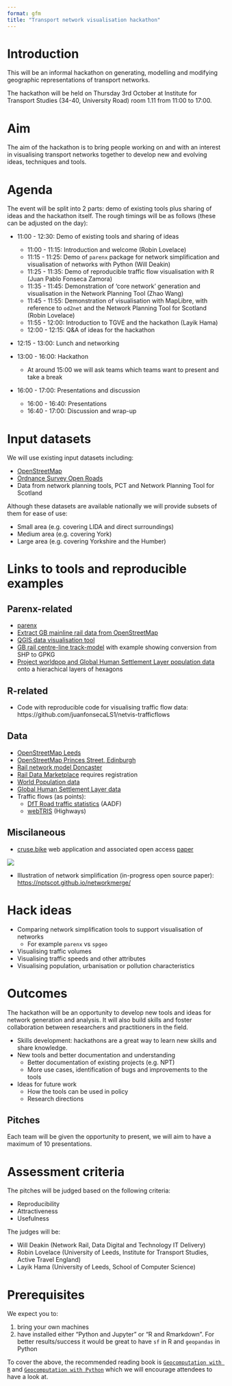 ```yaml
---
format: gfm
title: "Transport network visualisation hackathon"
---
```


# Introduction

This will be an informal hackathon on generating, modelling and modifying geographic representations of transport networks.

The hackathon will be held on Thursday 3rd October at Institute for Transport Studies (34-40, University Road) room 1.11 from 11:00 to 17:00.

# Aim

The aim of the hackathon is to bring people working on and with an interest in visualising transport networks together to develop new and evolving ideas, techniques and tools.

# Agenda

The event will be split into 2 parts: demo of existing tools plus sharing of ideas and the hackathon itself.
The rough timings will be as follows (these can be adjusted on the day):

-   11:00 - 12:30: Demo of existing tools and sharing of ideas

    -   11:00 - 11:15: Introduction and welcome (Robin Lovelace)
    -   11:15 - 11:25: Demo of `parenx` package for network simplification and visualisation of networks with Python (Will Deakin)
    -   11:25 - 11:35: Demo of reproducible traffic flow visualisation with R (Juan Pablo Fonseca Zamora)
    -   11:35 - 11:45: Demonstration of 'core network' generation and visualisation in the Network Planning Tool (Zhao Wang)
    -   11:45 - 11:55: Demonstration of visualisation with MapLibre, with reference to `od2net` and the Network Planning Tool for Scotland (Robin Lovelace)
    -   11:55 - 12:00: Introduction to TGVE and the hackathon (Layik Hama)
    -   12:00 - 12:15: Q&A of ideas for the hackathon

-   12:15 - 13:00: Lunch and networking

-   13:00 - 16:00: Hackathon

    -   At around 15:00 we will ask teams which teams want to present and take a break

-   16:00 - 17:00: Presentations and discussion

    -   16:00 - 16:40: Presentations
    -   16:40 - 17:00: Discussion and wrap-up

# Input datasets

We will use existing input datasets including:

-   [OpenStreetMap](https://www.openstreetmap.org/)
-   [Ordnance Survey Open Roads](https://www.ordnancesurvey.co.uk/products/os-open-roads)
-   Data from network planning tools, PCT and Network Planning Tool for Scotland

Although these datasets are available nationally we will provide subsets of them for ease of use:

-   Small area (e.g. covering LIDA and direct surroundings)
-   Medium area (e.g. covering York)
-   Large area (e.g. covering Yorkshire and the Humber)

# Links to tools and reproducible examples

## Parenx-related

-   [parenx](https://github.com/anisotropi4/parenx)
-   [Extract GB mainline rail data from OpenStreetMap](https://github.com/anisotropi4/magpie)
-   [QGIS data visualisation tool](https://qgis.org)
-   [GB rail centre-line track-model](https://github.com/openraildata/network-rail-gis) with example showing conversion from SHP to GPKG
-   [Project worldpop and Global Human Settlement Layer population data](https://github.com/anisotropi4/puffin) onto a hierachical layers of hexagons

## R-related

-   Code with reproducible code for visualising traffic flow data: https://github.com/juanfonsecaLS1/netvis-trafficflows

## Data

-   [OpenStreetMap Leeds](https://github.com/anisotropi4/parenx/blob/main/data/osm_leeds.geojson)
-   [OpenStreetMap Princes Street, Edinburgh](https://github.com/anisotropi4/parenx/blob/main/data/osm_leeds.geojson)
-   [Rail network model Doncaster](https://github.com/anisotropi4/parenx/blob/main/data/rnet_doncaster_rail.geojson)
-   [Rail Data Marketplace](https://raildata.org.uk) requires registration
-   [World Population data](https://hub.worldpop.org/)
-   [Global Human Settlement Layer data](https://publications.jrc.ec.europa.eu/repository/handle/JRC115586)
-   Traffic flows (as points):
    -   [DfT Road traffic statistics](https://roadtraffic.dft.gov.uk/) (AADF)
    -   [webTRIS](https://webtris.highwaysengland.co.uk/) (Highways)


## Miscilaneous

-   [cruse.bike](https://www.cruse.bike/) web application and associated open access [paper](https://doi.org/10.1186/s12544-024-00668-8)

![](images/paste-1.png)

-   Illustration of network simplification (in-progress open source paper): <https://nptscot.github.io/networkmerge/>

# Hack ideas

-   Comparing network simplification tools to support visualisation of networks
    -   For example `parenx` vs `spgeo`
-   Visualising traffic volumes
-   Visualising traffic speeds and other attributes
-   Visualising population, urbanisation or pollution characteristics

# Outcomes

The hackathon will be an opportunity to develop new tools and ideas for network generation and analysis.
It will also build skills and foster collaboration between researchers and practitioners in the field.

-   Skills development: hackathons are a great way to learn new skills and share knowledge.
-   New tools and better documentation and understanding
    -   Better documentation of existing projects (e.g. NPT)
    -   More use cases, identification of bugs and improvements to the tools
-   Ideas for future work
    -   How the tools can be used in policy
    -   Research directions

## Pitches

Each team will be given the opportunity to present, we will aim to have a maximum of 10 presentations.

# Assessment criteria

The pitches will be judged based on the following criteria:

-   Reproducibility
-   Attractiveness
-   Usefulness

The judges will be:

-   Will Deakin (Network Rail, Data Digital and Technology IT Delivery)
-   Robin Lovelace (University of Leeds, Institute for Transport Studies, Active Travel England)
-   Layik Hama (University of Leeds, School of Computer Science)

# Prerequisites

We expect you to:

1.  bring your own machines
2.  have installed either "Python and Jupyter" or "R and Rmarkdown". For better results/success it would be great to have `sf` in R and `geopandas` in Python

To cover the above, the recommended reading book is [`Geocomputation with R`](https://r.geocompx.org/) and [`Geocomputation with Python`](https://py.geocompx.org/) which we will encourage attendees to have a look at.
